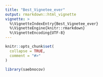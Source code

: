 ```yaml
---
title: "Best_Vignetee_ever"
output: rmarkdown::html_vignette
vignette: >
  %\VignetteIndexEntry{Best_Vignetee_ever}
  %\VignetteEngine{knitr::rmarkdown}
  %\VignetteEncoding{UTF-8}
---
```


```r
knitr::opts_chunk$set(
  collapse = TRUE,
  comment = "#>"
)
```

```r
library(saebnocov)
```
